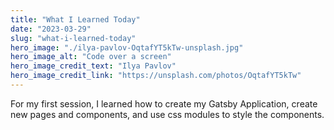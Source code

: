 ```yaml
---
title: "What I Learned Today"
date: "2023-03-29"
slug: "what-i-learned-today"
hero_image: "./ilya-pavlov-OqtafYT5kTw-unsplash.jpg"
hero_image_alt: "Code over a screen"
hero_image_credit_text: "Ilya Pavlov"
hero_image_credit_link: "https://unsplash.com/photos/OqtafYT5kTw"
---
```


For my first session, I learned how to create my Gatsby Application, create new pages and components, and use css modules to style the components.